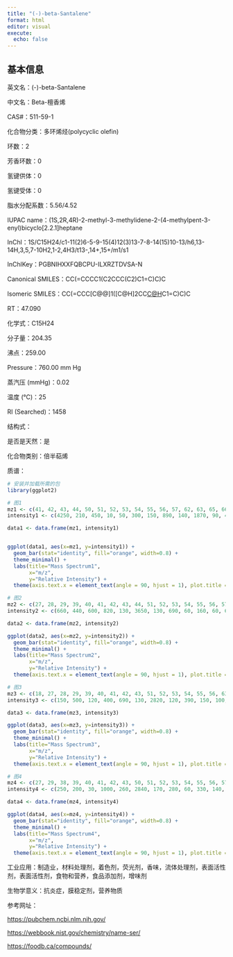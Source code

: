 ```yaml
---
title: "(-)-beta-Santalene"
format: html
editor: visual
execute: 
  echo: false
---
```


## 基本信息

英文名：(-)-beta-Santalene

中文名：Beta-檀香烯

CAS#：511-59-1

化合物分类：多环烯烃(polycyclic olefin)

环数：2

芳香环数：0

氢键供体：0

氢键受体：0

脂水分配系数：5.56/4.52

IUPAC name：(1S,2R,4R)-2-methyl-3-methylidene-2-(4-methylpent-3-enyl)bicyclo[2.2.1]heptane

InChl：1S/C15H24/c1-11(2)6-5-9-15(4)12(3)13-7-8-14(15)10-13/h6,13-14H,3,5,7-10H2,1-2,4H3/t13-,14+,15+/m1/s1

InChlKey：PGBNIHXXFQBCPU-ILXRZTDVSA-N

Canonical SMILES：CC(=CCCC1(C2CCC(C2)C1=C)C)C

Isomeric SMILES：CC(=CCC[C@@]1([C@H]2CC[C@H](C2)C1=C)C)C

RT：47.090

化学式：C15H24

分子量：204.35

沸点：259.00

Pressure：760.00 mm Hg

蒸汽压 (mmHg)：0.02

温度 (℃)：25

RI (Searched)：1458

结构式：

是否是天然：是

化合物类别：倍半萜烯

质谱：

```r
# 安装并加载所需的包
library(ggplot2)

# 图1
mz1 <- c(41, 42, 43, 44, 50, 51, 52, 53, 54, 55, 56, 57, 62, 63, 65, 66, 67, 68, 69, 70, 77, 78, 79, 80, 81, 82, 83, 84, 89, 91, 92, 93, 94, 95, 96, 103, 104, 105, 106, 107, 108, 109, 115, 116, 117, 118, 119, 120, 121, 122, 123, 124, 128, 129, 131, 132, 133, 134, 135, 136, 137, 147, 148, 161, 162, 176, 189, 204)
intensity1 <- c(4250, 210, 450, 10, 50, 300, 150, 890, 140, 1870, 90, 40, 10, 80, 570, 170, 1140, 190, 750, 50, 1430, 340, 2360, 220, 410, 360, 410, 40, 30, 1750, 390, 2450, 9999, 900, 50, 100, 40, 540, 300, 570, 80, 50, 70, 30, 80, 20, 290, 220, 530, 2570, 300, 40, 20, 20, 30, 10, 240, 120, 100, 60, 50, 130, 70, 220, 40, 30, 100, 70)

data1 <- data.frame(mz1, intensity1)


ggplot(data1, aes(x=mz1, y=intensity1)) +
  geom_bar(stat="identity", fill="orange", width=0.8) + 
  theme_minimal() + 
  labs(title="Mass Spectrum1",
       x="m/z",
       y="Relative Intensity") + 
  theme(axis.text.x = element_text(angle = 90, hjust = 1), plot.title = element_text(hjust = 0.5))  

# 图2
mz2 <- c(27, 28, 29, 39, 40, 41, 42, 43, 44, 51, 52, 53, 54, 55, 56, 57, 63, 65, 66, 67, 68, 69, 70, 71, 77, 78, 79, 80, 81, 82, 83, 84, 91, 92, 93, 94, 95, 96, 97, 103, 104, 105, 106, 107, 108, 109, 110, 115, 116, 117, 118, 119, 120, 121, 122, 123, 124, 131, 132, 133, 134, 135, 136, 137, 145, 147, 148, 149, 161, 162, 176, 189, 203, 204, 205)
intensity2 <- c(660, 440, 600, 820, 130, 3650, 130, 690, 60, 160, 60, 660, 60, 2010, 160, 90, 60, 380, 160, 1260, 160, 1670, 90, 60, 1130, 220, 2260, 250, 630, 570, 600, 60, 1480, 380, 3430, 9999, 1350, 90, 30, 60, 30, 940, 350, 970, 220, 250, 30, 60, 30, 130, 30, 1230, 440, 1700, 3460, 380, 30, 90, 250, 380, 190, 310, 130, 90, 90, 190, 130, 30, 500, 60, 60, 160, 130, 310, 30)

data2 <- data.frame(mz2, intensity2)

ggplot(data2, aes(x=mz2, y=intensity2)) +
  geom_bar(stat="identity", fill="orange", width=0.8) + 
  theme_minimal() + 
  labs(title="Mass Spectrum2",
       x="m/z",
       y="Relative Intensity") + 
  theme(axis.text.x = element_text(angle = 90, hjust = 1), plot.title = element_text(hjust = 0.5))  

# 图3
mz3 <- c(18, 27, 28, 29, 39, 40, 41, 42, 43, 51, 52, 53, 54, 55, 56, 63, 65, 66, 67, 68, 69, 70, 75, 77, 78, 79, 80, 81, 82, 83, 84, 91, 92, 93, 94, 95, 96, 103, 105, 106, 107, 108, 109, 117, 119, 120, 121, 122, 123, 133, 134, 135, 136, 137, 147, 148, 161, 162, 176, 189, 204)
intensity3 <- c(150, 500, 120, 400, 690, 130, 2820, 120, 390, 150, 100, 570, 70, 1860, 100, 50, 320, 160, 1080, 160, 900, 70, 60, 1070, 250, 1920, 190, 480, 500, 720, 70, 1110, 320, 2250, 9999, 1000, 60, 50, 480, 270, 520, 90, 70, 60, 270, 210, 970, 3340, 380, 200, 120, 170, 80, 80, 140, 70, 270, 60, 50, 80, 80)

data3 <- data.frame(mz3, intensity3)

ggplot(data3, aes(x=mz3, y=intensity3)) +
  geom_bar(stat="identity", fill="orange", width=0.8) + 
  theme_minimal() + 
  labs(title="Mass Spectrum3",
       x="m/z",
       y="Relative Intensity") + 
  theme(axis.text.x = element_text(angle = 90, hjust = 1), plot.title = element_text(hjust = 0.5)) 

# 图4
mz4 <- c(27, 29, 38, 39, 40, 41, 42, 43, 50, 51, 52, 53, 54, 55, 56, 57, 63, 64, 65, 66, 67, 68, 69, 70, 76, 77, 78, 79, 80, 81, 82, 83, 84, 91, 92, 93, 94, 95, 96, 102, 103, 104, 105, 106, 107, 108, 115, 116, 117, 118, 119, 120, 121, 122, 123, 124, 128, 131, 133, 134, 135, 136, 137, 147, 148, 161, 162, 176, 189, 190, 204)
intensity4 <- c(250, 200, 30, 1000, 260, 2840, 170, 280, 60, 330, 140, 920, 100, 1400, 80, 50, 140, 40, 630, 220, 1260, 310, 880, 50, 30, 1760, 360, 2530, 230, 390, 400, 480, 30, 2150, 370, 2080, 9999, 990, 60, 40, 130, 50, 760, 310, 580, 120, 170, 50, 150, 50, 430, 190, 780, 3930, 470, 60, 60, 60, 250, 100, 150, 60, 50, 160, 80, 180, 100, 30, 160, 20, 60)

data4 <- data.frame(mz4, intensity4)

ggplot(data4, aes(x=mz4, y=intensity4)) +
  geom_bar(stat="identity", fill="orange", width=0.8) + 
  theme_minimal() + 
  labs(title="Mass Spectrum4",
       x="m/z",
       y="Relative Intensity") + 
  theme(axis.text.x = element_text(angle = 90, hjust = 1), plot.title = element_text(hjust = 0.5)) 

```

工业应用：制造业，材料处理剂，着色剂，荧光剂，香味，流体处理剂，表面活性剂，表面活性剂，食物和营养，食品添加剂，增味剂

生物学意义：抗炎症，膜稳定剂，营养物质

参考网址：

<https://pubchem.ncbi.nlm.nih.gov/>

<https://webbook.nist.gov/chemistry/name-ser/>

<https://foodb.ca/compounds/>
